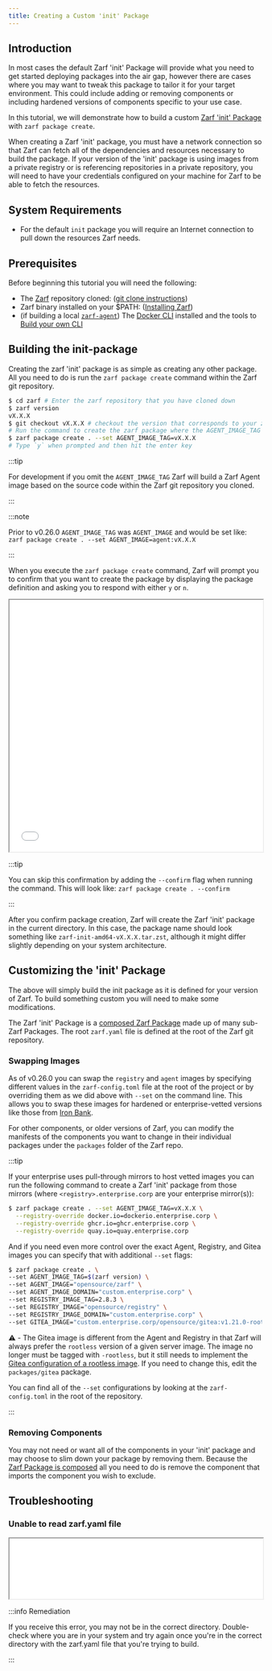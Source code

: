 ```yaml
---
title: Creating a Custom 'init' Package
---
```


## Introduction

In most cases the default Zarf 'init' Package will provide what you need to get started deploying packages into the air gap, however there are cases where you may want to tweak this package to tailor it for your target environment. This could include adding or removing components or including hardened versions of components specific to your use case.

In this tutorial, we will demonstrate how to build a custom [Zarf 'init' Package](../3-create-a-zarf-package/3-zarf-init-package.md) with `zarf package create`.

When creating a Zarf 'init' package, you must have a network connection so that Zarf can fetch all of the dependencies and resources necessary to build the package. If your version of the 'init' package is using images from a private registry or is referencing repositories in a private repository, you will need to have your credentials configured on your machine for Zarf to be able to fetch the resources.

## System Requirements

- For the default `init` package you will require an Internet connection to pull down the resources Zarf needs.

## Prerequisites

Before beginning this tutorial you will need the following:

- The [Zarf](https://github.com/defenseunicorns/zarf) repository cloned: ([git clone instructions](https://docs.github.com/en/repositories/creating-and-managing-repositories/cloning-a-repository))
- Zarf binary installed on your $PATH: ([Installing Zarf](../1-getting-started/index.md#installing-zarf))
- (if building a local [`zarf-agent`](../8-faq.md#what-is-the-zarf-agent)) The [Docker CLI](https://docs.docker.com/desktop/) installed and the tools to [Build your own CLI](../2-the-zarf-cli/0-building-your-own-cli.md)

## Building the init-package

Creating the zarf 'init' package is as simple as creating any other package. All you need to do is run the `zarf package create` command within the Zarf git repository.

```bash
$ cd zarf # Enter the zarf repository that you have cloned down
$ zarf version
vX.X.X
$ git checkout vX.X.X # checkout the version that corresponds to your zarf version
# Run the command to create the zarf package where the AGENT_IMAGE_TAG matches your zarf version
$ zarf package create . --set AGENT_IMAGE_TAG=vX.X.X
# Type `y` when prompted and then hit the enter key
```

:::tip

For development if you omit the `AGENT_IMAGE_TAG` Zarf will build a Zarf Agent image based on the source code within the Zarf git repository you cloned.

:::

:::note

Prior to v0.26.0 `AGENT_IMAGE_TAG` was `AGENT_IMAGE` and would be set like: `zarf package create . --set AGENT_IMAGE=agent:vX.X.X`

:::

When you execute the `zarf package create` command, Zarf will prompt you to confirm that you want to create the package by displaying the package definition and asking you to respond with either `y` or `n`.

<iframe src="/docs/tutorials/package_create_init.html" height="500px" width="100%"></iframe>

:::tip

You can skip this confirmation by adding the `--confirm` flag when running the command. This will look like: `zarf package create . --confirm`

:::

After you confirm package creation, Zarf will create the Zarf 'init' package in the current directory. In this case, the package name should look something like `zarf-init-amd64-vX.X.X.tar.zst`, although it might differ slightly depending on your system architecture.

## Customizing the 'init' Package

The above will simply build the init package as it is defined for your version of Zarf. To build something custom you will need to make some modifications.

The Zarf 'init' Package is a [composed Zarf Package](../3-create-a-zarf-package/2-zarf-components.md#composing-package-components) made up of many sub-Zarf Packages. The root `zarf.yaml` file is defined at the root of the Zarf git repository.

### Swapping Images

As of v0.26.0 you can swap the `registry` and `agent` images by specifying different values in the `zarf-config.toml` file at the root of the project or by overriding them as we did above with `--set` on the command line. This allows you to swap these images for hardened or enterprise-vetted versions like those from [Iron Bank](https://repo1.dso.mil/dsop/opensource/defenseunicorns/zarf/zarf-agent).

For other components, or older versions of Zarf, you can modify the manifests of the components you want to change in their individual packages under the `packages` folder of the Zarf repo.

:::tip

If your enterprise uses pull-through mirrors to host vetted images you can run the following command to create a Zarf 'init' package from those mirrors (where `<registry>.enterprise.corp` are your enterprise mirror(s)):

```bash
$ zarf package create . --set AGENT_IMAGE_TAG=vX.X.X \
  --registry-override docker.io=dockerio.enterprise.corp \
  --registry-override ghcr.io=ghcr.enterprise.corp \
  --registry-override quay.io=quay.enterprise.corp
```

And if you need even more control over the exact Agent, Registry, and Gitea images you can specify that with additional `--set` flags:

```bash
$ zarf package create . \
--set AGENT_IMAGE_TAG=$(zarf version) \
--set AGENT_IMAGE="opensource/zarf" \
--set AGENT_IMAGE_DOMAIN="custom.enterprise.corp" \
--set REGISTRY_IMAGE_TAG=2.8.3 \
--set REGISTRY_IMAGE="opensource/registry" \
--set REGISTRY_IMAGE_DOMAIN="custom.enterprise.corp" \
--set GITEA_IMAGE="custom.enterprise.corp/opensource/gitea:v1.21.0-rootless"
```

⚠️ - The Gitea image is different from the Agent and Registry in that Zarf will always prefer the `rootless` version of a given server image. The image no longer must be tagged with `-rootless`, but it still needs to implement the [Gitea configuration of a rootless image](https://github.com/go-gitea/gitea/blob/main/Dockerfile.rootless). If you need to change this, edit the `packages/gitea` package.

You can find all of the `--set` configurations by looking at the `zarf-config.toml` in the root of the repository.

:::

### Removing Components

You may not need or want all of the components in your 'init' package and may choose to slim down your package by removing them. Because the [Zarf Package is composed](../3-create-a-zarf-package/2-zarf-components.md#composing-package-components) all you need to do is remove the component that imports the component you wish to exclude.

## Troubleshooting

### Unable to read zarf.yaml file

<iframe src="/docs/tutorials/package_create_error.html" height="120px" width="100%"></iframe>

:::info Remediation

If you receive this error, you may not be in the correct directory. Double-check where you are in your system and try again once you're in the correct directory with the zarf.yaml file that you're trying to build.

:::
